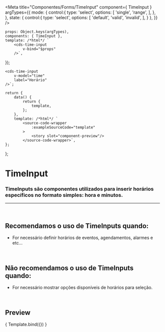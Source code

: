 
<Meta
	title="Componentes/Forms/TimeInput"
	component={ TimeInput }
	argTypes={{
		mode: {
			control:{
				type: 'select',
				options: [
					'single',
					'range',
				],
			},
		},
		state: {
			control:{
				type: 'select',
				options: [
					'default',
					'valid',
					'invalid',
				],
			}
		},
	}}
/>

	props: Object.keys(argTypes),
	components: { TimeInput },
	template: /*html*/ `
		<cds-time-input
			v-bind="$props"
		/>`,
});

	<cds-time-input
		v-model="time"
		label="Horário"
	/>`;

	return {
		data() {
			return {
				template,
			};
		},
		template: /*html*/ `
			<source-code-wrapper
				:exampleSourceCode="template"
			>
				<story slot="component-preview"/>
			</source-code-wrapper>`,
	};
};

# TimeInput

### TimeInputs são componentes utilizados para inserir horários específicos no formato simples: hora e minutos.
---
<br />

## Recomendamos o uso de TimeInputs quando:
- For necessário definir horários de eventos, agendamentos, alarmes e etc…

<br />

## Não recomendamos o uso de TimeInputs quando:
- For necessário mostrar opções disponíveis de horários para seleção.

<br />

## Preview

<Canvas>
	<Story
		name="TimeInput"
		decorators={[docsDecorator]}
		args={{
			label: "Horário",
			required: true,
		}}
	>
		{ Template.bind({}) }
	</Story>
</Canvas>

<ArgsTable story="TimeInput" />
